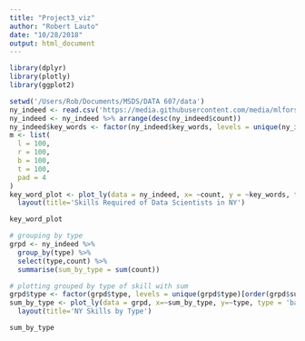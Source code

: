 ```yaml
---
title: "Project3_viz"
author: "Robert Lauto"
date: "10/28/2018"
output: html_document
---
```


```r
library(dplyr)
library(plotly)
library(ggplot2)
```

```r
setwd('/Users/Rob/Documents/MSDS/DATA 607/data')
ny_indeed <- read.csv('https://media.githubusercontent.com/media/mlforsachid/Data607-Project3/master/Data/NY_indeed_results.csv', stringsAsFactors = F)
ny_indeed <- ny_indeed %>% arrange(desc(ny_indeed$count))
ny_indeed$key_words <- factor(ny_indeed$key_words, levels = unique(ny_indeed$key_words)[order(ny_indeed$count, decreasing = F)])
m <- list(
  l = 100,
  r = 100,
  b = 100,
  t = 100,
  pad = 4
)
key_word_plot <- plot_ly(data = ny_indeed, x= ~count, y = ~key_words, type = 'bar', orientation = 'h', color = ~type) %>% 
  layout(title='Skills Required of Data Scientists in NY')

key_word_plot

# grouping by type
grpd <- ny_indeed %>% 
  group_by(type) %>% 
  select(type,count) %>% 
  summarise(sum_by_type = sum(count))

# plotting grouped by type of skill with sum
grpd$type <- factor(grpd$type, levels = unique(grpd$type)[order(grpd$sum_by_type, decreasing = F)])
sum_by_type <- plot_ly(data = grpd, x=~sum_by_type, y=~type, type = 'bar', orientation = 'h', color = ~type) %>% 
  layout(title='NY Skills by Type')

sum_by_type  
```

